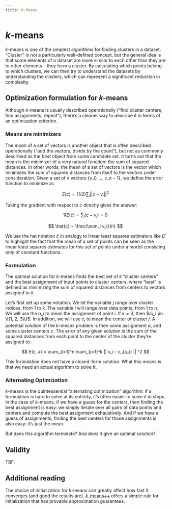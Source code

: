 ```yaml
---
title: K-Means
---
```


<script src="https://cdnjs.cloudflare.com/ajax/libs/numeric/1.2.6/numeric.min.js"></script>
<script src="https://cdnjs.cloudflare.com/ajax/libs/lodash.js/4.17.4/lodash.min.js"></script>

# $k$-means

$k$-means is one of the simplest algorithms for finding clusters in a
dataset. "Cluster" is not a particularly well-defined concept, but the
general idea is that some elements of a dataset are more similar to
each other than they are to other elements -- they form a cluster. By
calculating which points belong to which clusters, we can then
try to understand the datasets by understanding the clusters, which
can represent a significant reduction in complexity.

<div id="div-kmeans"></div>

<div><span id="button-step" style="margin-top:1em"></span> <span id="button-reset" style="margin-top:1em"></span></div>

## Optimization formulation for $k$-means

Although $k$-means is usually described operationally ("find cluster
centers, find assignments, repeat"), there's a cleaner way to describe
it in terms of an optimization criterion.

### Means are minimizers

The *mean* of a set of vectors is another object that is often
described operationally ("add the vectors, divide by the count"), but
not as commonly described as the *best* object from some candidate set. It turns
out that the mean is the minimizer of a very natural function: the sum
of squared distances. In other words, the mean of a set of vectors is
the vector which minimizes the sum of squared distances from itself to
the vectors under consideration. Given a set of $n$ vectors $\{ v\_0, \ldots, v\_{n-1} \}$, we
define the error function to minimize as

$$ E(c) = (1/2) \sum_i ||c - v_i||^2 $$

Taking the gradient with respect to $c$ directly gives the answer:

$$ \nabla E(c) = \sum_i (c - v_i) = 0 $$

$$ \hat{c} = \frac{\sum_i v_i}{n} $$

We use the hat notation $\hat{c}$ in analogy to linear least squares
estimators like $\hat{\beta}$ to highlight the fact that the mean of a
set of points can be seen as the linear least squares estimates for
this set of points under a model consisting only of constant
functions.

### Formulation

The optimal solution for $k$-means finds the best set of $k$ "cluster
centers" and the best assignment of input points to cluster centers,
where "best" is defined as minimizing the sum of squared distances
from centers to vectors assigned to it.

Let's first set up some notation. We let the variable $j$ range over
cluster indices, from $1$ to $k$. The variable $i$ will range over
data points, from $1$ to $n$. We will use the $a\_i$ to mean the
assignment of point $i$. If $k = 3$, then $a\_i \in \\{1, 2, 3\\}$. 
In addition, we will use $c_j$ to mean the center of cluster
$j$. A potential solution of the $k$-means problem is then some
assignment $a$, and some cluster centers $c$. The error of any given
solution is the sum of the squared distances from each point to the
center of the cluster they're assigned to:

$$ E(c, a) = \sum_{i=1}^n \sum_{j=1}^k || v_i - c_{a_i} || ^2 $$

This formulation does not have a closed-form solution. What this means
is that we need an actual algorithm to solve it.

### Alternating Optimization

$k$-means is the quintessential "alternating optimization" algorithm:
if a formulation is hard to solve at its entirety, it's often easier
to solve it in steps. In the case of $k$-means, if we have a guess for
the centers, then finding the best assignment is easy: we simply
iterate over all pairs of data points and centers and compute the best
assignment exhaustively. And if we have a guess of assignments,
finding the best centers for those assignments is also easy: it's just
the mean.

But does this algorithm terminate? And does it give an optimal
solution?

## Validity

TBF.

## Additional reading

The choice of initialization for $k$-means can greatly affect how fast
it converges (and good the results
are). [$k$-means++](http://ilpubs.stanford.edu:8090/778/1/2006-13.pdf)
offers a simple rule for initialization that has provable
approximation guarantees.
